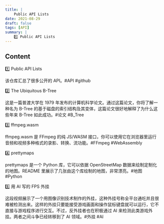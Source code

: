 ```yaml
---
title: |
    Public API Lists
date: 2021-08-29
draft: false
tags: [API]
summary: |
    1️⃣ Public API Lists
---
```


## Content

1️⃣ Public API Lists

该仓库汇总了很多公开的 API。#API #github

2️⃣ The Ubiquitous B-Tree

这是一篇普渡大学在 1979 年发布的计算机科学论文。通过这篇论文，你将了解一种名为 B-Tree 的基于磁盘的索引结构及其变体，这篇论文很好地解释了为什么这些年来 B-Tree 如此成功。#论文 #B_Tree

3️⃣ ffmpeg.wasm

ffmpeg.wasm 是 FFmpeg 的纯 JS/WASM 接口，你可以使用它在浏览器里运行音频和视频多种格式的录影、转换、流功能。#FFmpeg #WebAssembly

4️⃣ prettymaps

prettymaps 是一个 Python 库，它可以依据 OpenStreetMap 数据来绘制定制化的地图。README 里展示了几张由这个库绘制的地图，非常漂亮。#地图 #Python

5️⃣ 用 AI 写的 FPS 外挂

这段视频展示了一个用图像识别技术制作的外挂，这种外挂号称全平台通吃并且很难被检测出来。这样的外挂只要能接受游戏画面和操作鼠标键盘就可以运行，它不直接与游戏程序进行交互。不过，反外挂者也在积极通过 AI 来检测此类游戏外挂。两者之间斗争已经转移到了 AI 领域。#外挂 #AI
